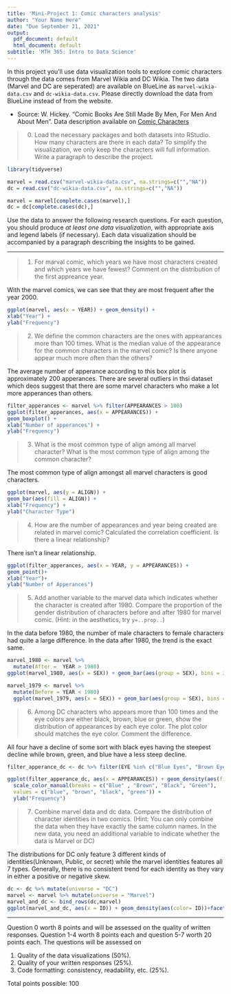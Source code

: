 ```yaml
---
title: 'Mini-Project 1: Comic characters analysis'
author: "Your Name Here"
date: "Due September 21, 2021"
output:
  pdf_document: default
  html_document: default
subtitle: 'MTH 365: Intro to Data Science'
---
```


In this project you'll use data visualization tools to explore comic characters through the data comes from Marvel Wikia and DC Wikia. The two data (Marvel and DC are seperated) are available on BlueLine as `marvel-wikia-data.csv` and `dc-wikia-data.csv`. Please directly download the data from BlueLine instead of from the website. 

- Source: W. Hickey. "Comic Books Are Still Made By Men, For Men And About Men". Data description available on [Comic Characters](https://datahub.io/five-thirty-eight/comic-characters#readme)

> 0. Load the necessary packages and both datasets into RStudio. How many characters are there in each data? To simplify the visualization, we only keep the characters will full information. Write a paragraph to describe the project. 

```r
library(tidyverse)

marvel = read.csv("marvel-wikia-data.csv", na.strings=c("","NA"))
dc = read.csv("dc-wikia-data.csv", na.strings=c("","NA"))

marvel = marvel[complete.cases(marvel),]
dc = dc[complete.cases(dc),]
```

Use the data to answer the following research questions. For each question, you should produce _at least one data visualization_, with appropriate axis and legend labels (if necessary). Each data visualization should be accompanied by a paragraph describing the insights to be gained. 

-------

> 1. For marval comic, which years we have most characters created and which years we have fewest? Comment on the distribution of the first appreance year. 

With the marvel comics, we can see that they are most frequent after the year 2000.

```r
ggplot(marvel, aes(x = YEAR)) + geom_density() + 
xlab("Year") + 
ylab("Frequency")

```

> 2. We define the common characters are the ones with appearances more than 100 times. What is the median value of the appearance for the common characters in the marvel comic? Is there anyone appear much more often than the others? 

The average number of apperance according to this box plot is approximately 200 apperances. There are several outliers in thsi dataset which deos suggest that there are some marvel characters who make a lot more apperances than others.

```r
filter_apperances <- marvel %>% filter(APPEARANCES > 100)
ggplot(filter_apperances, aes(x = APPEARANCES)) + 
geom_boxplot() + 
xlab("Number of apperances") + 
ylab("Frequency")
```

> 3. What is the most common type of align among all marvel character? What is the most common type of align among the common character? 

The most common type of align amongst all marvel characters is good characters.

```r
ggplot(marvel, aes(y = ALIGN)) + 
geom_bar(aes(fill = ALIGN)) + 
xlab("Frequency") + 
ylab("Character Type") 
```

> 4. How are the number of appearances and year being created are related in marvel comic? Calculated the correlation coefficient. Is there a linear relationship?

There isn't a linear relationship.
```r
ggplot(filter_apperances, aes(x = YEAR, y = APPEARANCES)) + 
geom_point()+
xlab("Year")+
ylab("Number of Apperances")

```

> 5. Add another variable to the marvel data which indicates whether the character is created after 1980. Compare the proportion of the gender distribution of characters before and after 1980 for marvel comic. 
(Hint: in the aesthetics, try `y=..prop..`)

In the data before 1980, the number of male characters to female characters had quite a large difference. In the data after 1980, the trend is the exact same.
```r
marvel_1980 <- marvel %>%
  mutate(After =  YEAR > 1980)
ggplot(marvel_1980, aes(x = SEX)) + geom_bar(aes(group = SEX), bins = 30)+ xlab("Sex") + ylab("Count")

marvel_1979 <- marvel %>%
  mutate(Before = YEAR < 1980)
  ggplot(marvel_1979, aes(x = SEX)) + geom_bar(aes(group = SEX), bins = 30) + xlab ("Sex") + ylab("Count")
```


> 6. Among DC characters who appears more than 100 times and the eye colors are either black, brown, blue or green, show the distribution of appearances by each eye color. The plot color should matches the eye color. Comment the difference. 

All four have a decline of some sort with black eyes having the steepest decline while brown, green, and blue have a less steep decline.

```r

filter_apperance_dc <- dc %>% filter(EYE %in% c("Blue Eyes", "Brown Eyes", "Black Eyes", "Green Eyes"), APPEARANCES > 100)

ggplot(filter_apperance_dc, aes(x = APPEARANCES)) + geom_density(aes(fill = EYE)) + facet_wrap(~EYE, nrow = 2) +
  scale_color_manual(breaks = c("Blue" , "Brown", "Black", "Green"),
  values = c("blue", "brown", "black", "green")) +
  ylab("Frequency")


```

> 7. Combine marvel data and dc data. Compare the distribution of character identities in two comics.  (Hint: You can only combine the data when they have exactly the same column names. In the new data, you need an additional variable to indicate whether the data is Marvel or DC)

The distributions for DC only feature 3 different kinds of identities(Unknown, Public, or secret) while the marvel identities features all 7 types. Generally, there is no consistent trend for each identity as they vary in either a positive or negative skew.
```r
dc <- dc %>% mutate(universe = "DC")
marvel <- marvel %>% mutate(universe = "Marvel")
marvel_and_dc <- bind_rows(dc,marvel)
ggplot(marvel_and_dc, aes(x = ID)) + geom_density(aes(color= ID))+facet_wrap(~universe, nrow = 2) + xlab("ID Type") + ylab("Frequency")

```

-------

Question 0 worth 8 points and will be assessed on the quality of written responses. Question 1-4 worth 8 points each and question 5-7 worth 20 points each. The questions will be assessed on 

1. Quality of the data visualizations (50\%).
2. Quality of your written responses (25\%).
3. Code formatting: consistency, readability, etc. (25\%).

Total points possible: 100